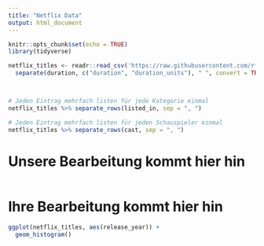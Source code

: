 ```yaml
---
title: "Netflix Data"
output: html_document
---
```


```r
knitr::opts_chunk$set(echo = TRUE)
library(tidyverse)

netflix_titles <- readr::read_csv('https://raw.githubusercontent.com/rfordatascience/tidytuesday/master/data/2021/2021-04-20/netflix_titles.csv')  %>% 
  separate(duration, c("duration", "duration_units"), " ", convert = TRUE)



# Jeden Eintrag mehrfach listen für jede Kategorie einmal
netflix_titles %>% separate_rows(listed_in, sep = ", ")

# Jeden Eintrag mehrfach listen für jeden Schauspieler einmal
netflix_titles %>% separate_rows(cast, sep = ", ")


```






# Unsere Bearbeitung kommt hier hin

```r
```



# Ihre Bearbeitung kommt hier hin

```r
ggplot(netflix_titles, aes(release_year)) +
  geom_histogram()
 
```

